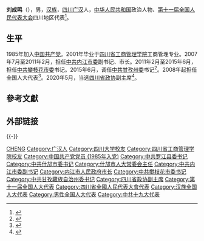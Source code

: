 '''刘成鸣'''（{{bd|1963年|2月||catIdx=Liu刘}}），男，[[汉族|汉族]]，[[四川|四川]][[广汉|广汉]]人，[[中华人民共和国|中华人民共和国]]政治人物、[[第十一届全国人民代表大会|第十一届全国人民代表大会]]四川地区代表<ref>{{cite web|author=新华网|title=第十一届全国人大代表|url=http://news.xinhuanet.com/ziliao/2008-03/03/content_7708230.htm?node=36628|publisher=新华网|accessdate=2014-01-07|archive-date=2014-01-10|archive-url=https://web.archive.org/web/20140110211415/http://news.xinhuanet.com/ziliao/2008-03/03/content_7708230.htm?node=36628|dead-url=no}}</ref>。

== 生平 ==
1985年加入[[中国共产党|中国共产党]]。2001年毕业于[[四川省工商管理学院|四川省工商管理学院]]工商管理专业。2007年7月至2011年2月，担任[[中共内江市委|中共内江市委]]副书记、市长。2011年2月至2015年6月，担任[[中共攀枝花市委|中共攀枝花市委]]书记。2015年6月，调任[[中共甘孜州委|中共甘孜州委]]书记<ref>{{cite news|title=攀枝花市委书记刘成鸣调任甘孜州委书记|url=http://leaders.people.com.cn/n/2015/0616/c58278-27163652.html|date=2015-06-16|accessdate=2016-07-28|newspaper=人民网|archive-date=2016-08-13|archive-url=https://web.archive.org/web/20160813054830/http://leaders.people.com.cn/n/2015/0616/c58278-27163652.html|dead-url=no}}</ref>。2008年起担任全国人大代表<ref>{{cite news|title=全国人大代表信息-刘成鸣|url=http://210.82.31.1:8084/delegate/viewDelegate.action?dbid=112151|accessdate=2013-04-05|newspaper=全国人大网|archive-url=https://web.archive.org/web/20140522092736/http://www.npc.gov.cn/delegate/viewDelegate.action?dbid=112151|archive-date=2014-05-22|dead-url=yes}}</ref>。2020年5月，当选[[四川省政协|四川省政协]]副主席<ref>{{Cite web|title=杜和平、刘成鸣当选四川省政协副主席(简历)|url=http://district.ce.cn/newarea/sddy/202005/11/t20200511_34880208.shtml|accessdate=2020-05-12|work=中国经济网|archive-date=2020-05-27|archive-url=https://web.archive.org/web/20200527184905/http://district.ce.cn/newarea/sddy/202005/11/t20200511_34880208.shtml|dead-url=no}}</ref>。

== 參考文獻 ==
{{reflist}}

== 外部链接 ==
{{-}}
{{start box}}
{{s-ppo|cpc}}
{{s-before|[[赵爱明|赵爱明]]}}
{{s-title|[[中国共产党攀枝花市委员会|中国共产党攀枝花市委员会]]书记|2011年2月—2015年6月}} 
{{s-after|[[张剡|张剡]]}}
{{s-before|[[胡昌升|胡昌升]]}}
{{s-title|[[中国共产党甘孜州委员会|中国共产党甘孜州委员会]]书记|2015年6月—2021年4月}} 
{{s-after|[[沈阳_(1967年)|沈阳]]}}
{{s-gov|prc}}
{{s-before|[[王铭晖|王铭晖]]}}
{{s-title|[[内江市人民政府|内江市人民政府]]市长|2007年7月-2011年12月}} 
{{s-after|[[杨松柏|杨松柏]]}}
{{end box}}
{{四川省领导人}}

{{Authority control}}
{{DEFAULTSORT:Liu刘}}
[[Category:刘姓|CHENG]]
[[Category:广汉人|Category:广汉人]]
[[Category:四川大学校友|Category:四川大学校友]]
[[Category:四川省工商管理学院校友|Category:四川省工商管理学院校友]]
[[Category:中国共产党党员_(1985年入党)|Category:中国共产党党员 (1985年入党)]]
[[Category:中共罗江县委书记|Category:中共罗江县委书记]]
[[Category:中共什邡市委书记|Category:中共什邡市委书记]]
[[Category:什邡市人大常委会主任|Category:什邡市人大常委会主任]]
[[Category:中共内江市委副书记|Category:中共内江市委副书记]]
[[Category:内江市人民政府市长|Category:内江市人民政府市长]]
[[Category:中共攀枝花市委书记|Category:中共攀枝花市委书记]]
[[Category:中共甘孜藏族自治州委书记|Category:中共甘孜藏族自治州委书记]]
[[Category:四川省政协副主席|Category:四川省政协副主席]]
[[Category:第十一届全国人大代表|Category:第十一届全国人大代表]]
[[Category:四川省全國人民代表大會代表|Category:四川省全國人民代表大會代表]]
[[Category:汉族全国人大代表|Category:汉族全国人大代表]]
[[Category:男性全国人大代表|Category:男性全国人大代表]]
[[Category:中共十九大代表|Category:中共十九大代表]]